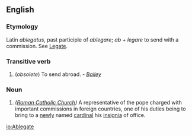 ==English==
===Etymology===
Latin ''ablegatus'', past participle of ''ablegare''; ''ab'' + ''legare'' to send with a commission. See [[Legate]].
===Transitive verb=== 
#(''obsolete'') To send abroad.  - ''[[Bailey]]''
===Noun===
#''([[Roman Catholic Church]])'' A representative of the pope charged with important commissions in foreign countries, one of his duties being to bring to a [[newly]] named [[cardinal]] his [[insignia]] of office.

[[io:Ablegate]]